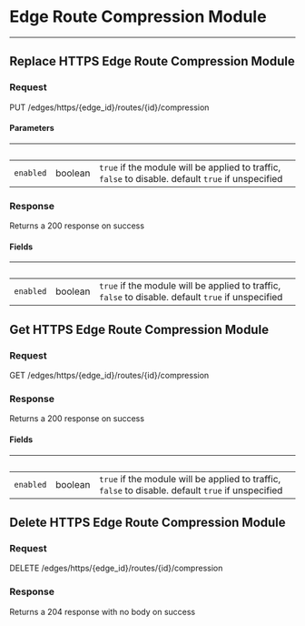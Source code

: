 <!-- Code generated for API Clients. DO NOT EDIT. -->



# Edge Route Compression Module
------------------

## Replace HTTPS Edge Route Compression Module



### Request

PUT /edges/https/{edge_id}/routes/{id}/compression

<EdgeRouteCompressionModuleReplaceRequest />

#### Parameters

| &nbsp; | &nbsp; | &nbsp; |
|---|---|---|
| `enabled` | boolean | `true` if the module will be applied to traffic, `false` to disable. default `true` if unspecified |

### Response

Returns a 200 response on success

<EdgeRouteCompressionModuleReplaceResponse />

#### Fields

| &nbsp; | &nbsp; | &nbsp; |
|---|---|---|
| `enabled` | boolean | `true` if the module will be applied to traffic, `false` to disable. default `true` if unspecified |


## Get HTTPS Edge Route Compression Module



### Request

GET /edges/https/{edge_id}/routes/{id}/compression

<EdgeRouteCompressionModuleGetRequest />

### Response

Returns a 200 response on success

<EdgeRouteCompressionModuleGetResponse />

#### Fields

| &nbsp; | &nbsp; | &nbsp; |
|---|---|---|
| `enabled` | boolean | `true` if the module will be applied to traffic, `false` to disable. default `true` if unspecified |


## Delete HTTPS Edge Route Compression Module



### Request

DELETE /edges/https/{edge_id}/routes/{id}/compression

<EdgeRouteCompressionModuleDeleteRequest />

### Response

Returns a 204 response with no body on success
